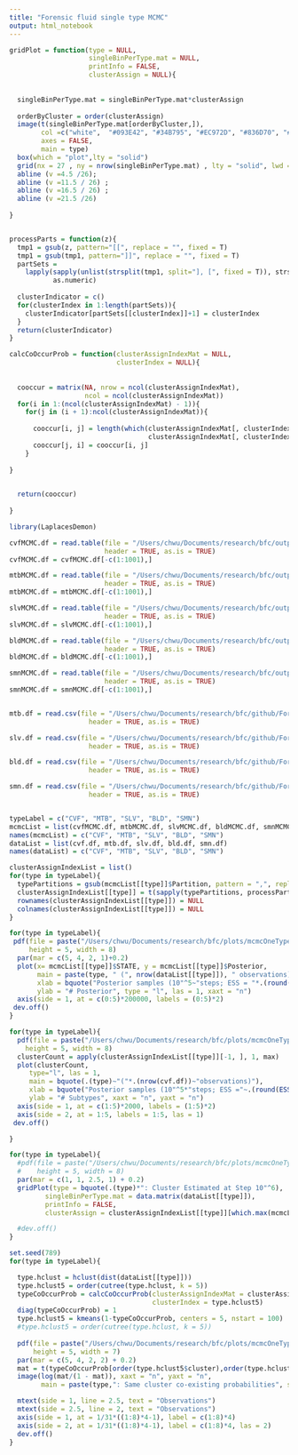 ```yaml
---
title: "Forensic fluid single type MCMC"
output: html_notebook
---
```


```r
gridPlot = function(type = NULL, 
                    singleBinPerType.mat = NULL,
                    printInfo = FALSE,
                    clusterAssign = NULL){
  
  
  singleBinPerType.mat = singleBinPerType.mat*clusterAssign
  
  orderByCluster = order(clusterAssign)
  image(t(singleBinPerType.mat[orderByCluster,]),
        col =c("white",  "#093E42", "#34B795", "#EC972D", "#836D70", "#6D2727",  "#EB4D28"), 
        axes = FALSE,
        main = type)
  box(which = "plot",lty = "solid")
  grid(nx = 27 , ny = nrow(singleBinPerType.mat) , lty = "solid", lwd = 0.5)
  abline (v =4.5 /26); 
  abline (v =11.5 / 26) ; 
  abline (v =16.5 / 26) ; 
  abline (v =21.5 /26)
  
}


processParts = function(z){
  tmp1 = gsub(z, pattern="[[", replace = "", fixed = T)
  tmp1 = gsub(tmp1, pattern="]]", replace = "", fixed = T)
  partSets = 
    lapply(sapply(unlist(strsplit(tmp1, split="], [", fixed = T)), strsplit, split = ", "), 
           as.numeric)
  
  clusterIndicator = c()
  for(clusterIndex in 1:length(partSets)){
    clusterIndicator[partSets[[clusterIndex]]+1] = clusterIndex
  }
  return(clusterIndicator)
}

calcCoOccurProb = function(clusterAssignIndexMat = NULL,
                           clusterIndex = NULL){
  
  
  cooccur = matrix(NA, nrow = ncol(clusterAssignIndexMat), 
                   ncol = ncol(clusterAssignIndexMat))
  for(i in 1:(ncol(clusterAssignIndexMat) - 1)){
    for(j in (i + 1):ncol(clusterAssignIndexMat)){
      
      cooccur[i, j] = length(which(clusterAssignIndexMat[, clusterIndex[i] ] == 
                                   clusterAssignIndexMat[, clusterIndex[j]]))/nrow(cvfClusterAssignIndexMat)
      cooccur[j, i] = cooccur[i, j]
    }
    
}

  
  return(cooccur)
  
}

```

```r
library(LaplacesDemon)
```


```r
cvfMCMC.df = read.table(file = "/Users/chwu/Documents/research/bfc/output/cvf_single_clust1_0.5.log",
                        header = TRUE, as.is = TRUE)
cvfMCMC.df = cvfMCMC.df[-c(1:1001),]

mtbMCMC.df = read.table(file = "/Users/chwu/Documents/research/bfc/output/mtb_single_clust1_0.5.log",
                        header = TRUE, as.is = TRUE)
mtbMCMC.df = mtbMCMC.df[-c(1:1001),]

slvMCMC.df = read.table(file = "/Users/chwu/Documents/research/bfc/output/slv_single_clust1_0.5.log",
                        header = TRUE, as.is = TRUE)
slvMCMC.df = slvMCMC.df[-c(1:1001),]

bldMCMC.df = read.table(file = "/Users/chwu/Documents/research/bfc/output/bld_single_clust1_0.5.log",
                        header = TRUE, as.is = TRUE)
bldMCMC.df = bldMCMC.df[-c(1:1001),]

smnMCMC.df = read.table(file = "/Users/chwu/Documents/research/bfc/output/smn_single_clust1_0.5.log",
                        header = TRUE, as.is = TRUE)
smnMCMC.df = smnMCMC.df[-c(1:1001),]


mtb.df = read.csv(file = "/Users/chwu/Documents/research/bfc/github/Forensic-Fluids/data/mtb.single.csv",
                    header = TRUE, as.is = TRUE)

slv.df = read.csv(file = "/Users/chwu/Documents/research/bfc/github/Forensic-Fluids/data/slv.single.csv",
                    header = TRUE, as.is = TRUE)

bld.df = read.csv(file = "/Users/chwu/Documents/research/bfc/github/Forensic-Fluids/data/bld.single.csv",
                    header = TRUE, as.is = TRUE)

smn.df = read.csv(file = "/Users/chwu/Documents/research/bfc/github/Forensic-Fluids/data/smn.single.csv",
                    header = TRUE, as.is = TRUE)


typeLabel = c("CVF", "MTB", "SLV", "BLD", "SMN")
mcmcList = list(cvfMCMC.df, mtbMCMC.df, slvMCMC.df, bldMCMC.df, smnMCMC.df) 
names(mcmcList) = c("CVF", "MTB", "SLV", "BLD", "SMN")
dataList = list(cvf.df, mtb.df, slv.df, bld.df, smn.df)
names(dataList) = c("CVF", "MTB", "SLV", "BLD", "SMN")

clusterAssignIndexList = list()
for(type in typeLabel){
  typePartitions = gsub(mcmcList[[type]]$Partition, pattern = ",", replace = ", ")
  clusterAssignIndexList[[type]] = t(sapply(typePartitions, processParts))
  rownames(clusterAssignIndexList[[type]]) = NULL
  colnames(clusterAssignIndexList[[type]]) = NULL
}


```

```r


for(type in typeLabel){
 pdf(file = paste("/Users/chwu/Documents/research/bfc/plots/mcmcOneType/", type, "_posterior_trace.pdf", sep=""),
     height = 5, width = 8)
  par(mar = c(5, 4, 2, 1)+0.2)
  plot(x= mcmcList[[type]]$STATE, y = mcmcList[[type]]$Posterior, 
       main = paste(type, " (", nrow(dataList[[type]]), " observations)", sep=""),
       xlab = bquote("Posterior samples (10"^5~"steps; ESS = "*.(round(ESS(mcmcList[[type]]$Posterior)))*")"), 
       ylab = "# Posterior", type = "l", las = 1, xaxt = "n")
  axis(side = 1, at = c(0:5)*200000, labels = (0:5)*2)
 dev.off()
}


```

```r
for(type in typeLabel){
  pdf(file = paste("/Users/chwu/Documents/research/bfc/plots/mcmcOneType/", type, "_posterior_cluster_count.pdf", sep=""),
    height = 5, width = 8)
  clusterCount = apply(clusterAssignIndexList[[type]][-1, ], 1, max)
  plot(clusterCount, 
     type="l", las = 1,
     main = bquote(.(type)~"("*.(nrow(cvf.df))~"observations)"),
     xlab = bquote("Posterior samples (10"^5*"steps; ESS ="~.(round(ESS(clusterCount)))*")"), 
     ylab = "# Subtypes", xaxt = "n", yaxt = "n")
  axis(side = 1, at = c(1:5)*2000, labels = (1:5)*2)
  axis(side = 2, at = 1:5, labels = 1:5, las = 1)
 dev.off()

}
```

```r
for(type in typeLabel){
  #pdf(file = paste("/Users/chwu/Documents/research/bfc/plots/mcmcOneType/", type,"_posterior_sample_partition.pdf", sep=""),
  #    height = 5, width = 8)
  par(mar = c(1, 1, 2.5, 1) + 0.2)
  gridPlot(type = bquote(.(type)*": Cluster Estimated at Step 10"^6), 
         singleBinPerType.mat = data.matrix(dataList[[type]]),
         printInfo = FALSE,
         clusterAssign = clusterAssignIndexList[[type]][which.max(mcmcList[[type]]$Posterior),])

  #dev.off()
}
```

```r
set.seed(789)
for(type in typeLabel){

  type.hclust = hclust(dist(dataList[[type]]))
  type.hclust5 = order(cutree(type.hclust, k = 5))
  typeCoOccurProb = calcCoOccurProb(clusterAssignIndexMat = clusterAssignIndexList[[type]],
                                    clusterIndex = type.hclust5)
  diag(typeCoOccurProb) = 1
  type.hclust5 = kmeans(1-typeCoOccurProb, centers = 5, nstart = 100)
  #type.hclust5 = order(cutree(type.hclust, k = 5))
  
  pdf(file = paste("/Users/chwu/Documents/research/bfc/plots/mcmcOneType/", type, "_posterior_co-exist.pdf", sep = ""),
      height = 5, width = 7)
  par(mar = c(5, 4, 2, 2) + 0.2)
  mat = t(typeCoOccurProb[order(type.hclust5$cluster),order(type.hclust5$cluster)])
  image(log(mat/(1 - mat)), xaxt = "n", yaxt = "n", 
        main = paste(type,": Same cluster co-existing probabilities", sep=""))

  mtext(side = 1, line = 2.5, text = "Observations")
  mtext(side = 2.5, line = 2, text = "Observations")
  axis(side = 1, at = 1/31*((1:8)*4-1), label = c(1:8)*4)
  axis(side = 2, at = 1/31*((1:8)*4-1), label = c(1:8)*4, las = 2)
  dev.off()
}
```

